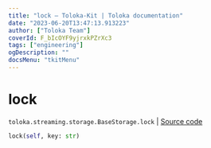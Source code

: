 ```yaml
---
title: "lock — Toloka-Kit | Toloka documentation"
date: "2023-06-20T13:47:13.913223"
author: ["Toloka Team"]
coverId: F_bIcOYF9yjrxkPZrXc3
tags: ["engineering"]
ogDescription: ""
docsMenu: "tkitMenu"
---
```


# lock

`toloka.streaming.storage.BaseStorage.lock` | [Source code](https://github.com/Toloka/toloka-kit/blob/v1.2.0/src/streaming/storage.py#L28)

```python
lock(self, key: str)
```